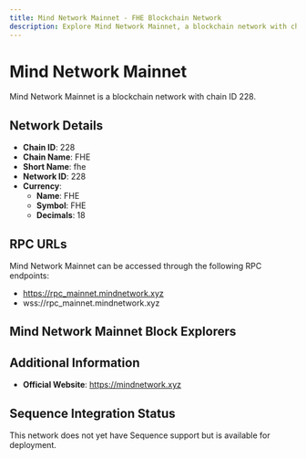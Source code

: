 ```yaml
--- 
title: Mind Network Mainnet - FHE Blockchain Network
description: Explore Mind Network Mainnet, a blockchain network with chain ID 228. Learn about its native currency, FHE, and how to interact with the network.
---
```


# Mind Network Mainnet

Mind Network Mainnet is a blockchain network with chain ID 228.

## Network Details

- **Chain ID**: 228
- **Chain Name**: FHE
- **Short Name**: fhe
- **Network ID**: 228
- **Currency**: 
  - **Name**: FHE
  - **Symbol**: FHE
  - **Decimals**: 18

## RPC URLs

Mind Network Mainnet can be accessed through the following RPC endpoints:

- https://rpc_mainnet.mindnetwork.xyz
- wss://rpc_mainnet.mindnetwork.xyz

## Mind Network Mainnet Block Explorers



## Additional Information

- **Official Website**: https://mindnetwork.xyz

## Sequence Integration Status

This network does not yet have Sequence support but is available for deployment.
